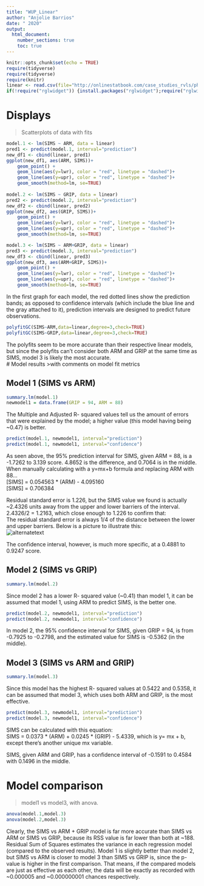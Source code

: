 ```yaml
---
title: "WUP_Linear"
author: "Anjolie Barrios"
date: " 2020"
output: 
  html_document:
    number_sections: true
    toc: true
---
```

```r
knitr::opts_chunk$set(echo = TRUE)
require(tidyverse)
require(tidyverse)
require(knitr)
linear <- read.csv(file="http://onlinestatbook.com/case_studies_rvls/physical_strength/data.txt",sep="",header=TRUE)
if(!require("rglwidget")) {install.packages("rglwidget");require("rglwidget")}
```

# Displays
>Scatterplots of data with fits 

```r
model.1 <- lm(SIMS ~ ARM, data = linear)
pred1 <- predict(model.1, interval="prediction")
new_df1 <- cbind(linear, pred1)
ggplot(new_df1, aes(ARM, SIMS))+
    geom_point() +
    geom_line(aes(y=lwr), color = "red", linetype = "dashed")+
    geom_line(aes(y=upr), color = "red", linetype = "dashed")+
    geom_smooth(method=lm, se=TRUE)
  
model.2 <- lm(SIMS ~ GRIP, data = linear)
pred2 <- predict(model.2, interval="prediction")
new_df2 <- cbind(linear, pred2)
ggplot(new_df2, aes(GRIP, SIMS))+
    geom_point() +
    geom_line(aes(y=lwr), color = "red", linetype = "dashed")+
    geom_line(aes(y=upr), color = "red", linetype = "dashed")+
    geom_smooth(method=lm, se=TRUE)

model.3 <- lm(SIMS ~ ARM+GRIP, data = linear)
pred3 <- predict(model.3, interval="prediction")
new_df3 <- cbind(linear, pred3)
ggplot(new_df3, aes(ARM+GRIP, SIMS))+
    geom_point() +
    geom_line(aes(y=lwr), color = "red", linetype = "dashed")+
    geom_line(aes(y=upr), color = "red", linetype = "dashed")+
    geom_smooth(method=lm, se=TRUE)
```
In the first graph for each model, the red dotted lines show the prediction bands; as opposed to confidence intervals (which include the blue line and the gray attached to it), prediction intervals are designed to predict future observations. 
```r
polyfitGC(SIMS~ARM,data=linear,degree=3,check=TRUE)
polyfitGC(SIMS~GRIP,data=linear,degree=3,check=TRUE)
```
The polyfits seem to be more accurate than their respective linear models, but since the polyfits can't consider both ARM and GRIP at the same time as SIMS, model 3 is likely the most accurate.  
# Model results 
>with comments on model fit metrics

## Model 1 (SIMS vs ARM)
```r
summary.lm(model.1)
newmodel1 = data.frame(GRIP = 94, ARM = 88)
```
  
The Multiple and Adjusted R- squared values tell us the amount of errors that were explained by the model; a higher value (this model having being ~0.47) is better.  

```r
predict(model.1, newmodel1, interval="prediction")
predict(model.1, newmodel1, interval="confidence") 
```
  
As seen above, the 95% prediction interval for SIMS, given ARM = 88, is a -1.7262 to 3.139 score. 4.8652 is the difference, and 0.7064 is in the middle.  
When manually calculating with a y=mx+b formula and replacing ARM with 88...    
[SIMS] = 0.054563 * (ARM) - 4.095160  
[SIMS] = 0.706384  
  
Residual standard error is 1.226, but the SIMS value we found is actually ~2.4326 units away from the upper and lower barriers of the interval. 2.4326/2 = 1.2163, which close enough to 1.226 to confirm that:  
The residual standard error is always 1/4 of the distance between the lower and upper barriers. Below is a picture to illustrate this:  
<img src="No_line.jpg" alt="alternatetext">  
  
The confidence interval, however, is much more specific, at a 0.4881 to 0.9247 score.  
  
## Model 2 (SIMS vs GRIP)
```r
summary.lm(model.2)
```
  
Since model 2 has a lower R- squared value (~0.41) than model 1, it can be assumed that model 1, using ARM to predict SIMS, is the better one. 

```r
predict(model.2, newmodel1, interval="prediction")
predict(model.2, newmodel1, interval="confidence") 
```
  
In model 2, the 95% confidence interval for SIMS, given GRIP = 94, is from -0.7925 to -0.2798, and the estimated value for SIMS is -0.5362 (in the middle).  

## Model 3 (SIMS vs ARM and GRIP)
```r
summary.lm(model.3)
```
  
Since this model has the highest R- squared values at 0.5422 and 0.5358, it can be assumed that model 3, which uses both ARM and GRIP, is the most effective.  

```r
predict(model.3, newmodel1, interval="prediction")
predict(model.3, newmodel1, interval="confidence")
```
  
SIMS can be calculated with this equation:  
SIMS = 0.0373 * (ARM) + 0.0245 * (GRIP) - 5.4339, which is y= mx + b, except there's another unique mx variable.  
  
SIMS, given ARM and GRIP, has a confidence interval of -0.1591 to 0.4584 with 0.1496 in the middle.   

# Model comparison
>model1 vs model3, with anova. 

```r
anova(model.1,model.3)
anova(model.2,model.3)
```
  
Clearly, the SIMS vs ARM + GRIP model is far more accurate than SIMS vs ARM or SIMS vs GRIP, because its RSS value is far lower than both at ~188. Residual Sum of Squares estimates the variance in each regression model (compared to the observed results). Model 1 is slightly better than model 2, but SIMS vs ARM is closer to model 3 than SIMS vs GRIP is, since the p- value is higher in the first comparison. That means, if the compared models are just as effective as each other, the data will be exactly as recorded with ~0.000005 and ~0.000000001 chances respectively. 
